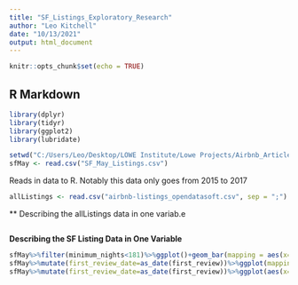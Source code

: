 ```yaml
---
title: "SF_Listings_Exploratory_Research"
author: "Leo Kitchell"
date: "10/13/2021"
output: html_document
---
```


```r
knitr::opts_chunk$set(echo = TRUE)
```

## R Markdown
```r
library(dplyr)
library(tidyr)
library(ggplot2)
library(lubridate)
```

```r
setwd("C:/Users/Leo/Desktop/LOWE Institute/Lowe Projects/Airbnb_Article")
sfMay <- read.csv("SF_May_Listings.csv")
```

Reads in data to R. Notably this data only goes from 2015 to 2017
```r
allListings <- read.csv("airbnb-listings_opendatasoft.csv", sep = ";")
```

** Describing the allListings data in one variab.e
```r

```

**Describing the SF Listing Data in One Variable**
```r
sfMay%>%filter(minimum_nights<181)%>%ggplot()+geom_bar(mapping = aes(x=minimum_nights))+ggtitle("Distribution of Minimum Night Required Stay in SF Listings")
sfMay%>%mutate(first_review_date=as_date(first_review))%>%ggplot(mapping = aes(x=first_review_date))+geom_histogram()+ggtitle("Distribution of Date of first listing")
sfMay%>%mutate(first_review_date=as_date(first_review))%>%ggplot(aes(x=first_review_date))+stat_ecdf(geom="step")+ggtitle("Cumulative distribution of listings by date")
```


